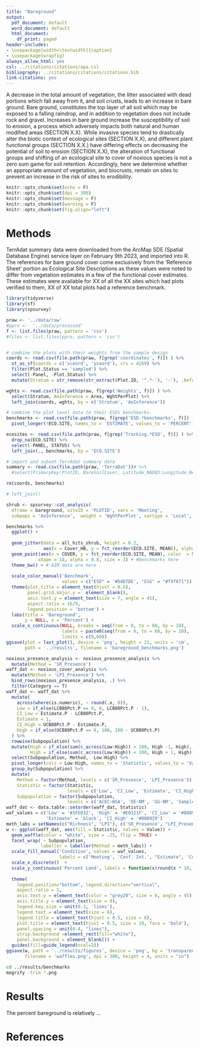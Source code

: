```yaml
---
title: "Bareground"
output:
  pdf_document: default
  word_document: default
  html_document:
    df_print: paged
header-includes:
- \usepackage[width=\textwidth]{caption}
- \usepackage{wrapfig}
always_allow_html: yes
csl: ../citations/citations/apa.csl
bibliography: ../citations/citations/citations.bib
link-citations: yes
---
```


\vspace{-1cm}

A decrease in the total amount of vegetation, the litter associated with dead portions which fall away from it, and soil crusts, leads to an increase in bare ground. Bare ground, constitutes the top layer of all soil which may be exposed to a falling raindrop, and in addition to vegetation does not include rock and gravel. Increases in bare ground increase the susceptibility of soil to erosion, a process which adversely impacts both natural and human modified areas (SECTION X.X). While invasive species tend to drastically alter the biotic context of ecological sites (SECTION X.X), and different plant functional groups (SECTION X.X.) have differing effects on decreasing the potential of soil to erosion (SECTION X.X), the alteration of functional groups and shifting of an ecological site to cover  of noxious species is not a zero sum game for soil retention. Accordingly, here we determine whether an appropriate amount of vegetation, and biocrusts, remain on sites to prevent an increase in the risk of sites to erodibility. 

```r
knitr::opts_chunk$set(echo = F)
knitr::opts_chunk$set(dpi = 300) 
knitr::opts_chunk$set(message = F)
knitr::opts_chunk$set(warning = F)
knitr::opts_chunk$set(fig.align="left") 
```

# Methods

TerrAdat summary data were downloaded from the ArcMap SDE (Spatial Database Engine) service layer on February 9th 2023, and imported into R. The references for bare ground cover come exclusively from the 'Reference Sheet' portion as Ecological Site Descriptions as these values were noted to differ from vegetation estimates in a few of the functional cover estimates. These estimates were available for XX of all the XX sites which had plots verified to them,  XX of XX  total plots had a reference benchmark.  

```r
library(tidyverse)
library(sf)
library(spsurvey)
```

```r
praw <- '../data/raw'
#ppro <-  '../data/processed'
f <- list.files(praw, pattern = 'csv')
#files <- list.files(ppro, pattern = 'csv')


# combine the plots with their weights from the sample design
coords <- read.csv(file.path(praw, f[grep('coordinates', f)]) ) %>% 
  st_as_sf(coords = c('xcoord', 'ycoord'), crs = 4269) %>% 
  filter(Plot.Status == 'sampled') %>% 
  select(-Panel, -Plot.Status) %>% 
  mutate(Stratum = str_remove(str_extract(Plot.ID, '^.*-'), '-'), .before = geometry)

wghts <- read.csv(file.path(praw, f[grep('Weights', f)]) ) %>% 
  select(Stratum, AoInference = Area, WghtPerPlot) %>% 
  left_join(coords, wghts, by = c('Stratum', 'AoInference')) 

# combine the plot level data to their ESDs benchmarks. 
benchmarks <- read.csv(file.path(praw, f[grep('ESD.*benchmarks', f)]) ) %>% 
  pivot_longer(!ECO.SITE, names_to = 'ESTIMATE', values_to = 'PERCENT')

ecosites <- read.csv(file.path(praw, f[grep('Tracking.*ESD', f)]) ) %>% 
  drop_na(ECO.SITE) %>% 
  select(-PANEL, STATUS) %>% 
  left_join(., benchmarks, by = 'ECO.SITE')

# import and subset TerrAdat summary data
summary <- read.csv(file.path(praw, 'TerraDat'))# %>% 
  #select(PrimaryKey:PlotID, BareSoilCover, Latitude_NAD83:Longitude_NAD83)

rm(coords, benchmarks)
```


```r

# left_join()

```

```r

shrub <- spsurvey::cat_analysis(
  dframe = bareground, siteID = 'PLOTID', vars = 'Meeting',
  subpops = 'AoInference',  weight = 'WghtPerPlot', vartype = 'Local', conf = 80)

```

```r

benchmarks %>% 
  ggplot() +
  
  geom_jitter(data = all_hits_shrub, height = 0.2,
              aes(x = Cover_HB, y = fct_reorder(ECO.SITE, MEAN)), alpha = 0.4) +
  geom_point(aes(x = COVER, y = fct_reorder(ECO.SITE, MEAN), color  = SET), 
            shape = 18, alpha = 0.8, size = 3) + #benchmarks here
  theme_bw() + # AIM data are here
  
  scale_color_manual('Benchmark', 
                     values = c("ESD" = '#D4D7DE', "ESG" = "#f9f871")) +
  theme(plot.title = element_text(hjust = 0.5),
        panel.grid.major.y =  element_blank(),
        axis.text.y = element_text(size = 7, angle = 45), 
        aspect.ratio = 16/9,
        legend.position = 'bottom') +
  labs(title = 'Bareground',
       y = NULL, x = 'Percent') +
  scale_x_continuous(NULL, breaks = seq(from = 0, to = 60, by = 10), 
                     labels = paste0(seq(from = 0, to = 60, by = 10), '%'), 
                     limits = c(0,60))
ggsave(plot = last_plot(), device = 'png', height = 21, units = 'cm', 
       path = '../results', filename = 'bareground_benchmarks.png')

```

```r

noxious_presence_analysis <- noxious_presence_analysis %>% 
  mutate(Method = 'SR_Presence')
waff_dat <- noxious_cover_analysis %>% 
  mutate(Method = 'LPI_Presence') %>% 
  bind_rows(noxious_presence_analysis, .) %>% 
  filter(Category == T) 
waff_dat <- waff_dat %>% 
  mutate(
    across(where(is.numeric), ~ round(.x, 0)),
    Low = if_else(LCB80Pct.P == 0, 0, LCB80Pct.P - 1),
    CI_Low = Estimate.P - LCB80Pct.P,
    Estimate = 1,
    CI_High = UCB80Pct.P - Estimate.P,
    High = if_else(UCB80Pct.P == 0, 100, 100 - UCB80Pct.P)
  ) %>% 
  rowwise(Subpopulation) %>% 
  mutate(High = if_else(sum(c_across(Low:High)) > 100, High -1, High),
         High = if_else(sum(c_across(Low:High)) < 100, High + 1, High))  %>% 
  select(Subpopulation, Method,  Low:High) %>% 
  pivot_longer(cols = Low:High, names_to = 'Statistic', values_to = 'Value') %>% 
  group_by(Subpopulation) %>% 
  mutate(
    Method = factor(Method, levels = c('SR_Presence', 'LPI_Presence')),
    Statistic = factor(Statistic,
                       levels = c('Low', 'CI_Low', 'Estimate', 'CI_High', 'High')), 
    Subpopulation = factor(Subpopulation,
                       levels = c('ACEC-WSA', 'DE-NM', 'GG-NM', 'SampleFrame')))
waff_dat <- data.table::setorder(waff_dat, Statistic)
waf_values = c('Low' = '#1FE032', 'High' = '#E0321F', 'CI_Low' = '#808929', 
               'Estimate' = 'black', 'CI_High' = '#808929')
meth_labs = setNames(c("Richness", "LPI"), c('SR_Presence', "LPI_Presence"))
w <- ggplot(waff_dat, aes(fill = Statistic, values = Value)) +
  geom_waffle(color = "white", size = .25, flip = TRUE) +
  facet_wrap( ~ Subpopulation, 
             labeller = labeller(Method = meth_labs)) +
  scale_fill_manual('Condition', values = waf_values, 
                    labels = c('Meeting', 'Conf. Int.', "Estimate", 'Conf. Int.', 'Failing')) +
  scale_x_discrete()  +
  scale_y_continuous('Percent Land', labels = function(x)round(x * 10, -1), expand = c(0,0))  +
  
  theme(
    legend.position="bottom", legend.direction="vertical",
    aspect.ratio = 1,
    axis.text.y = element_text(color = "grey20", size = 6, angle = 45),
    axis.title.y = element_text(size = 9),
    legend.key.size = unit(0.3, 'lines'),
    legend.text = element_text(size = 6),
    legend.title = element_text(hjust = 0.5, size = 8), 
    plot.title = element_text(hjust = 0.5, size = 10, face = 'bold'),
    panel.spacing = unit(0.4, "lines"), 
    strip.background =element_rect(fill="white"), 
    panel.background = element_blank()) +
  guides(fill=guide_legend(ncol=2))
ggsave(w, path = '../results/figures', device = 'png', bg = 'transparent',
       filename = 'waffles.png', dpi = 300, height = 4, units = "in")
```


```sh
cd ../results/benchmarks
mogrify -trim *.png
```

# Results

The percent bareground is relatively ... 

\begin{wrapfigure}{l}{0.5\textwidth}
  \centering
    \includegraphics[width=0.5\textwidth]{../results/bareground_benchmark.png}
  \caption{Benchmarks and Observed Values}
\end{wrapfigure}

# References